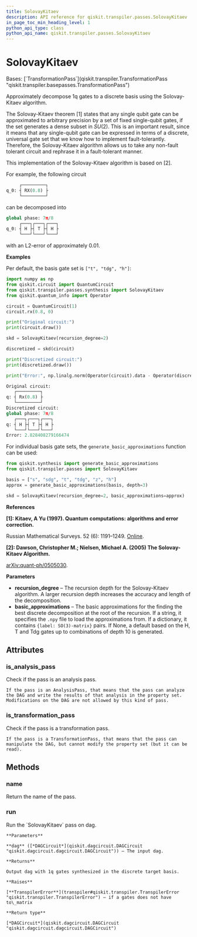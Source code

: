 ```yaml
---
title: SolovayKitaev
description: API reference for qiskit.transpiler.passes.SolovayKitaev
in_page_toc_min_heading_level: 1
python_api_type: class
python_api_name: qiskit.transpiler.passes.SolovayKitaev
---
```


# SolovayKitaev

<Class id="qiskit.transpiler.passes.SolovayKitaev" isDedicatedPage={true} github="https://github.com/qiskit/qiskit/tree/stable/0.25/qiskit/transpiler/passes/synthesis/solovay_kitaev_synthesis.py" signature="qiskit.transpiler.passes.SolovayKitaev(*args, **kwargs)" modifiers="class">
  Bases: [`TransformationPass`](qiskit.transpiler.TransformationPass "qiskit.transpiler.basepasses.TransformationPass")

  Approximately decompose 1q gates to a discrete basis using the Solovay-Kitaev algorithm.

  The Solovay-Kitaev theorem \[1] states that any single qubit gate can be approximated to arbitrary precision by a set of fixed single-qubit gates, if the set generates a dense subset in $SU(2)$. This is an important result, since it means that any single-qubit gate can be expressed in terms of a discrete, universal gate set that we know how to implement fault-tolerantly. Therefore, the Solovay-Kitaev algorithm allows us to take any non-fault tolerant circuit and rephrase it in a fault-tolerant manner.

  This implementation of the Solovay-Kitaev algorithm is based on \[2].

  For example, the following circuit

  ```python
       ┌─────────┐
  q_0: ┤ RX(0.8) ├
       └─────────┘
  ```

  can be decomposed into

  ```python
  global phase: 7π/8
       ┌───┐┌───┐┌───┐
  q_0: ┤ H ├┤ T ├┤ H ├
       └───┘└───┘└───┘
  ```

  with an L2-error of approximately 0.01.

  **Examples**

  Per default, the basis gate set is `["t", "tdg", "h"]`:

  ```python
  import numpy as np
  from qiskit.circuit import QuantumCircuit
  from qiskit.transpiler.passes.synthesis import SolovayKitaev
  from qiskit.quantum_info import Operator

  circuit = QuantumCircuit(1)
  circuit.rx(0.8, 0)

  print("Original circuit:")
  print(circuit.draw())

  skd = SolovayKitaev(recursion_degree=2)

  discretized = skd(circuit)

  print("Discretized circuit:")
  print(discretized.draw())

  print("Error:", np.linalg.norm(Operator(circuit).data - Operator(discretized).data))
  ```

  ```python
  Original circuit:
     ┌─────────┐
  q: ┤ Rx(0.8) ├
     └─────────┘
  Discretized circuit:
  global phase: 7π/8
     ┌───┐┌───┐┌───┐
  q: ┤ H ├┤ T ├┤ H ├
     └───┘└───┘└───┘
  Error: 2.828408279166474
  ```

  For individual basis gate sets, the `generate_basic_approximations` function can be used:

  ```python
  from qiskit.synthesis import generate_basic_approximations
  from qiskit.transpiler.passes import SolovayKitaev

  basis = ["s", "sdg", "t", "tdg", "z", "h"]
  approx = generate_basic_approximations(basis, depth=3)

  skd = SolovayKitaev(recursion_degree=2, basic_approximations=approx)
  ```

  **References**

  **\[1]: Kitaev, A Yu (1997). Quantum computations: algorithms and error correction.**

  Russian Mathematical Surveys. 52 (6): 1191–1249. [Online](https://iopscience.iop.org/article/10.1070/RM1997v052n06ABEH002155).

  **\[2]: Dawson, Christopher M.; Nielsen, Michael A. (2005) The Solovay-Kitaev Algorithm.**

  [arXiv:quant-ph/0505030](https://arxiv.org/abs/quant-ph/0505030).

  **Parameters**

  *   **recursion\_degree** – The recursion depth for the Solovay-Kitaev algorithm. A larger recursion depth increases the accuracy and length of the decomposition.
  *   **basic\_approximations** – The basic approximations for the finding the best discrete decomposition at the root of the recursion. If a string, it specifies the `.npy` file to load the approximations from. If a dictionary, it contains `{label: SO(3)-matrix}` pairs. If None, a default based on the H, T and Tdg gates up to combinations of depth 10 is generated.

  ## Attributes

  ### is\_analysis\_pass

  <Attribute id="qiskit.transpiler.passes.SolovayKitaev.is_analysis_pass">
    Check if the pass is an analysis pass.

    If the pass is an AnalysisPass, that means that the pass can analyze the DAG and write the results of that analysis in the property set. Modifications on the DAG are not allowed by this kind of pass.
  </Attribute>

  ### is\_transformation\_pass

  <Attribute id="qiskit.transpiler.passes.SolovayKitaev.is_transformation_pass">
    Check if the pass is a transformation pass.

    If the pass is a TransformationPass, that means that the pass can manipulate the DAG, but cannot modify the property set (but it can be read).
  </Attribute>

  ## Methods

  ### name

  <Function id="qiskit.transpiler.passes.SolovayKitaev.name" signature="name()">
    Return the name of the pass.
  </Function>

  ### run

  <Function id="qiskit.transpiler.passes.SolovayKitaev.run" signature="run(dag)">
    Run the `SolovayKitaev` pass on dag.

    **Parameters**

    **dag** ([*DAGCircuit*](qiskit.dagcircuit.DAGCircuit "qiskit.dagcircuit.dagcircuit.DAGCircuit")) – The input dag.

    **Returns**

    Output dag with 1q gates synthesized in the discrete target basis.

    **Raises**

    [**TranspilerError**](transpiler#qiskit.transpiler.TranspilerError "qiskit.transpiler.TranspilerError") – if a gates does not have to\_matrix

    **Return type**

    [*DAGCircuit*](qiskit.dagcircuit.DAGCircuit "qiskit.dagcircuit.dagcircuit.DAGCircuit")
  </Function>
</Class>

